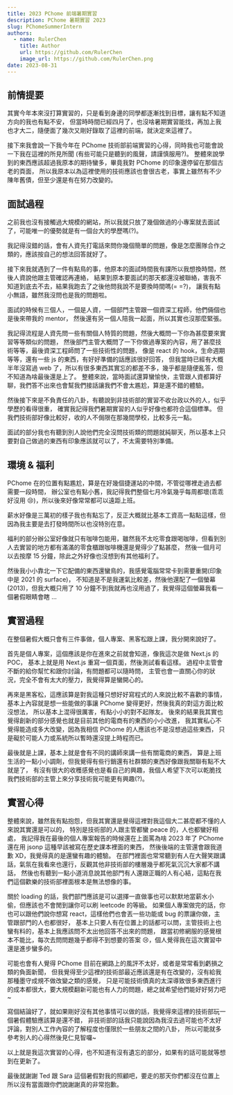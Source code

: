```yaml
---
title: 2023 PChome 前端暑期實習
description: PChome 暑期實習 2023
slug: PChomeSummerIntern
authors:
  - name: RulerChen
    title: Author
    url: https://github.com/RulerChen
    image_url: https://github.com/RulerChen.png
date: 2023-08-31
---
```


<head>
  <meta name="keywords" content="PChome實習, PChome暑期實習心得, PChome 2023 前端實習" />
</head>

## 前情提要

其實今年本來沒打算實習的，只是看到身邊的同學都逐漸找到目標，讓有點不知道方向的我也有點不安，
但當時時間已經四月了，也沒啥暑期實習能找，再加上我也才大二，隨便面了幾次又剛好錄取了這裡的前端，就決定來這裡了。

接下來我會說一下我今年在 PChome 技術部前端實習的心得，同時我也可能會說一下我在這裡的所見所聞 (有些可能只是聽到的風聲，請謹慎服用?)。
整體來說學到的東西應該超過我原本的期待蠻多，畢竟我對 PChome 的印象還停留在那個古老的頁面，
所以我原本以為這裡使用的技術應該也會很古老，事實上雖然有不少陳年舊債，但至少還是有在努力改變的。

## 面試過程

之前我也沒有接觸過大規模的網站，所以我就只放了幾個做過的小專案就去面試了，可能唯一的優勢就是有一個台大的學歷嗎(?)。

我記得沒錯的話，會有人資先打電話來問你幾個簡單的問題，像是怎麼團隊合作之類的，應該按自己的想法回答就好了。

接下來我就遇到了一件有點鳥的事，他原本的面試時間我有課所以我想換時間，然後人資說他跟主管確認再連絡，
結果到原本要面試的那天都還沒被聯絡，害我不知道到底去不去，結果我跑去了之後他問我說不是要換時間嗎(= =?)，
讓我有點小無語，雖然我沒問也是我的問題啦。

面試的時候有三個人，一個是人資，一個部門主管跟一個資深工程師，他們倆個也是後來帶我的 mentor，
然後還有另一個人陪我一起面，所以其實也沒那麼緊張。

我記得流程是人資先問一些有關個人特質的問題，然後大概問一下你為甚麼要來實習等等類似的問題，
然後部門主管大概問了一下你做過專案的內容，用了甚麼技術等等，最後資深工程師問了一些技術性的問題，
像是 react 的 hook，生命週期等等，還有一些 js 的東西，有好好準備的話應該很好回答，
但我當時已經有大概半年沒寫過 web 了，所以有很多東西其實忘的都差不多，幾乎都是隨便亂答，但不知道為啥最後還是上了。
整體來說，當時面試還算蠻愉快，主管跟人資都算好聊，我們答不出來也會幫我們接話讓我們不會太尷尬，算是還不錯的體驗。

然後接下來是不負責任的八卦，有聽說到非技術部的實習不收台政以外的人，似乎學歷的看得很重，
確實我記得我們暑期實習的人似乎好像也都符合這個標準。
但我們技術部好像比較好，收的人不侷限在那幾間學校，比較多元一點。

面試的部分我也有聽到別人說他們完全沒問技術類的問題就純聊天，所以基本上只要對自己做過的東西有印象應該就可以了，不太需要特別準備。

## 環境 & 福利

PChome 在的位置有點尷尬，算是在好幾個捷運站的中間，不管從哪裡走過去都需要一段時間，
辦公室也有點小舊，我記得我們整個七月冷氣幾乎每周都壞(乖乖好沒用 😢)，所以後來好像常常都可以遠距上班。

薪水好像是三萬初的樣子我也有點忘了，反正大概就比基本工資高一點點這樣，但因為我主要是去打發時間所以也沒特別在意。

福利的部分辦公室好像就只有咖啡包能用，雖然我不太吃零食跟喝咖啡，但看到別人去實習的地方都有滿滿的零食櫃跟咖啡機還是覺得少了點甚麼，
然後一個月可以去按摩 15 分鐘，除此之外好像也沒想到有其他福利了。

然後我小小靠北一下它配備的東西還蠻鳥的，我感覺電腦常常卡到需要重開(印象中是 2021 的 surface)，
不知道是不是我運氣比較差，然後他還配了一個螢幕(2013)，但我大概只用了 10 分鐘不到我就再也沒用過了，我覺得這個螢幕我看一個暑假眼睛會瞎 ...

## 實習過程

在整個暑假大概只會有三件事做，個人專案、黑客松跟上課，我分開來說好了。

首先是個人專案，這個應該是你在進來之前就會知道，像我這次是做 Next.js 的 POC，
基本上就是用 Next.js 重寫一個頁面，然後測試看看這樣。
過程中主管會不斷的給你幫忙和跟你討論，有問題都可以隨時問，
主管也會一直關心你的狀況，完全不會有太大的壓力，我覺得算是蠻開心的。

再來是黑客松，這應該算是對我這種只想好好寫程式的人來說比較不喜歡的事情，
基本上內容就是想一些能做的事讓 PChome 變得更好，然後我真的對這方面比較沒想法，
所以基本上混得很厲害，有點小小的對不起隊友。
後來的結果我其實也覺得創新的部分感覺也就是目前其他的電商有的東西的小小改進，
我其實私心不覺得能造成多大改變，因為我相信 PChome 的人應該也不是沒想過這些東西，
只是礙於可能人力或系統所以暫時還沒提上時程而已。

最後就是上課，基本上就是會有不同的講師來講一些有關電商的東西，
算是上班生活的一點小小調劑，但我覺得有些行銷還有社群類的東西好像跟我關聯有點不大就是了，
有沒有很大的收穫感覺也是看自己的興趣，我個人希望下次可以乾脆找我們技術部的主管上來分享技術我可能更有興趣(?)。

## 實習心得

整體來說，雖然我有點抱怨，但我其實還是覺得這裡對我這個大二甚麼都不懂的人來說其實還是可以的，
特別是技術部的人跟主管都蠻 peace 的，人也都蠻好相處，
我記得我在最後的個人專案報告的時候還在上面罵為啥 2023 年了 PChome 還在用 jsonp 這種早該被寫在歷史課本裡面的東西，
然後後端的主管還會跟我道歉 XD，我覺得真的是還蠻有趣的體驗。
在部門裡面也常常聽到有人在大聲笑跟講話，氣氛在我看來也還行，反觀其他非技術部的樓層幾乎都死氣沉沉大家都不講話，
然後也有聽到一點小道消息說其他部門有人還跟正職的人有心結，這點在我們這個歡樂的技術部裡面根本是無法想像的事。

關於 loading 的話，我們部門應該是可以選擇一直做事也可以默默地當薪水小偷，但應該也不會閒到讓你可以刷 leetcode 的等級。
如果個人專案做完的話，你也可以跟他們說你想寫 react，這樣他們也會丟一些功能或 bug 的票讓你做，主管跟部門的人也都很好，
基本上只要人有在位置上的話都可以問，主管技術上也蠻有料的，基本上我應該問不太出他回答不出來的問題，
跟當初修網服的感覺根本不能比，每次去問問題幾乎都得不到想要的答案 😢，個人覺得我在這次實習中還是進步蠻多的。

可能也會有人覺得 PChome 目前在網路上的風評不太好，或者是常常看到虧損之類的負面新聞，
但我覺得至少這裡的技術部最近應該還是有在改變的，沒有給我那種墨守成規不做改變之類的感覺，
只是可能技術債真的太深導致很多東西進行的成本都很大，要大規模翻新可能也有人力的問題，總之就希望他們能好好努力吧~

寫個結論好了，就如果剛好沒有其他事情可以做的話，我覺得來這裡的技術部玩一個暑假體驗應該算是還不錯，
非技術部的話我只能說因為我沒去過可能也不太好評論，對別人工作內容的了解程度也僅限於一些朋友之間的八卦，
所以可能就多參考別人的心得然後見仁見智囉~

以上就是我這次實習的心得，也不知道有沒有遺忘的部分，如果有的話可能就等想到在更新了。

最後就謝謝 Ted 跟 Sara 這個暑假對我的照顧吧，要走的那天你們都沒在位置上所以沒有當面跟你們說謝謝真的非常抱歉。
